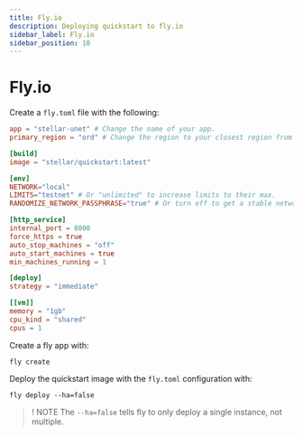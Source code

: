 ```yaml
---
title: Fly.io
description: Deploying quickstart to fly.io
sidebar_label: Fly.io
sidebar_position: 10
---
```


# Fly.io

Create a `fly.toml` file with the following:

```toml
app = "stellar-unet" # Change the name of your app.
primary_region = "ord" # Change the region to your closest region from https://fly.io/docs/reference/regions.

[build]
image = "stellar/quickstart:latest"

[env]
NETWORK="local"
LIMITS="testnet" # Or "unlimited" to increase limits to their max.
RANDOMIZE_NETWORK_PASSPHRASE="true" # Or turn off to get a stable network passphrase, 'Standalone Network ; February 2017'.

[http_service]
internal_port = 8000
force_https = true
auto_stop_machines = "off"
auto_start_machines = true
min_machines_running = 1

[deploy]
strategy = "immediate"

[[vm]]
memory = "1gb"
cpu_kind = "shared"
cpus = 1
```

Create a fly app with:

```
fly create
```

Deploy the quickstart image with the `fly.toml` configuration with:

```
fly deploy --ha=false
```

>! NOTE
> The `--ha=false` tells fly to only deploy a single instance, not multiple.
